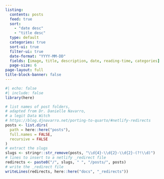 ```yaml
---
listing:
  contents: posts
  feed: true
  sort: 
    - "date desc"
    - "title desc"
  type: default
  categories: true
  sort-ui: true
  filter-ui: true
  date-format: "YYYY-MM-DD"
  fields: [image, title, description, date, reading-time, categories]
  page-size: 6
page-layout: full
title-block-banner: false
---
```


```r
#| echo: false
#| include: false
library(here)

# list names of post folders, 
# adapted from Dr. Danielle Navarro,
# a legit Data Witch
# https://blog.djnavarro.net/porting-to-quarto/#netlify-redirects
posts <- list.dirs(
  path = here::here("posts"),
  full.names = FALSE,
  recursive = FALSE
)
# extract the slugs
slugs <- stringr::str_remove(posts, "\\d{4}-\\d{2}-\\d{2}-(?!\\d)")
# lines to insert to a netlify _redirect file
redirects <- paste0("/", slugs, " ", "/posts/", posts)
# write the _redirect file
writeLines(redirects, here::here("docs", "_redirects"))
```